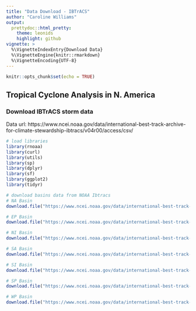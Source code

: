 ```yaml
---
title: "Data Download - IBTrACS"
author: "Caroline Williams"
output:
  prettydoc::html_pretty:
    theme: leonids
    highlight: github
vignette: >
  %\VignetteIndexEntry{Download Data}
  %\VignetteEngine{knitr::rmarkdown}
  %\VignetteEncoding{UTF-8}
---
```


```r
knitr::opts_chunk$set(echo = TRUE)
```

## Tropical Cyclone Analysis in N. America

### Download IBTrACS storm data
Data url: https://www.ncei.noaa.gov/data/international-best-track-archive-for-climate-stewardship-ibtracs/v04r00/access/csv/

```r
# load libraries
library(rnoaa)
library(curl)
library(utils)
library(sp)
library(dplyr)
library(sf)
library(ggplot2)
library(tidyr)
```

```r
# download basins data from NOAA Ibtracs
# NA Basin
download.file("https://www.ncei.noaa.gov/data/international-best-track-archive-for-climate-stewardship-ibtracs/v04r00/access/csv/ibtracs.NA.list.v04r00.csv", "inst/extdata/ibtracs.NA.list.v04r00.csv")

# EP Basin
download.file("https://www.ncei.noaa.gov/data/international-best-track-archive-for-climate-stewardship-ibtracs/v04r00/access/csv/ibtracs.EP.list.v04r00.csv", "inst/extdata/ibtracs.EP.list.v04r00.csv")

# NI Basin
download.file("https://www.ncei.noaa.gov/data/international-best-track-archive-for-climate-stewardship-ibtracs/v04r00/access/csv/ibtracs.NI.list.v04r00.csv", "inst/exdata/ibtracs.NI.list.v04r00.csv")

# SA Basin
download.file("https://www.ncei.noaa.gov/data/international-best-track-archive-for-climate-stewardship-ibtracs/v04r00/access/csv/ibtracs.SA.list.v04r00.csv", "inst/extdata/ibtracs.SA.list.v04r00.csv")

# SI Basin
download.file("https://www.ncei.noaa.gov/data/international-best-track-archive-for-climate-stewardship-ibtracs/v04r00/access/csv/ibtracs.SI.list.v04r00.csv", "inst/extdata/ibtracs.SI.list.v04r00.csv")

# SP Basin
download.file("https://www.ncei.noaa.gov/data/international-best-track-archive-for-climate-stewardship-ibtracs/v04r00/access/csv/ibtracs.SP.list.v04r00.csv", "inst/extdata/ibtracs.SP.list.v04r00.csv")

# WP Basin
download.file("https://www.ncei.noaa.gov/data/international-best-track-archive-for-climate-stewardship-ibtracs/v04r00/access/csv/ibtracs.WP.list.v04r00.csv", "inst/extdata/ibtracs.WP.list.v04r00.csv")
```
